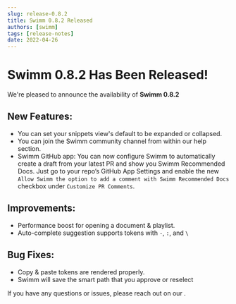```yaml
---
slug: release-0.8.2
title: Swimm 0.8.2 Released
authors: [swimm] 
tags: [release-notes]
date: 2022-04-26
---
```


# Swimm 0.8.2 Has Been Released!

We're pleased to announce the availability of **Swimm 0.8.2**<SwimmMoji text="release"/>

<SwimmReleaseBlogPost version="0.8.2" />

<SwimmReleaseVideo version="0.8.2" />

## New Features:
 - You can set your snippets view's default to be expanded or collapsed.
 - You can join the Swimm community channel from within our help section.
 - Swimm GitHub app: You can now configure Swimm to automatically create a draft 
 from your latest PR and show you Swimm Recommended Docs. Just go to your repo’s GitHub App Settings 
 and enable the new `Allow Swimm the option to add a comment with Swimm Recommended Docs` checkbox under `Customize PR Comments`.

## Improvements:
 - Performance boost for opening a document & playlist.
 - Auto-complete suggestion supports tokens with `-`, `:`, and `\`

## Bug Fixes:
 - Copy & paste tokens are rendered properly.
 - Swimm will save the smart path that you approve or reselect


If you have any questions or issues, please reach out on our <SwimmLink target="slack" />.

<SwimmReleaseTweet version="0.8.2" />
